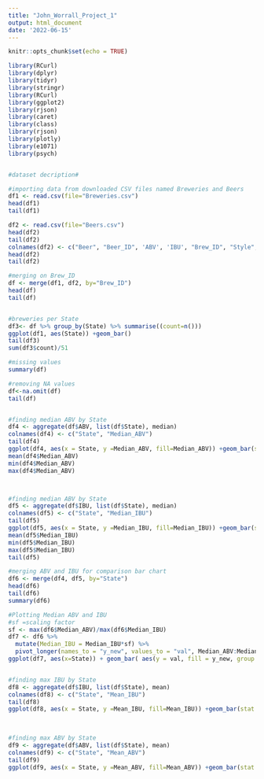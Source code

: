 ---
title: "John_Worrall_Project_1"
output: html_document
date: '2022-06-15'
---

```{r setup, include=FALSE}
knitr::opts_chunk$set(echo = TRUE)
```

```{r Project 1, echo=FALSE}
library(RCurl) 
library(dplyr)
library(tidyr)
library(stringr)
library(RCurl)
library(ggplot2)
library(rjson)
library(caret)
library(class)
library(rjson)
library(plotly)
library(e1071)
library(psych)


#dataset decription#

#importing data from downloaded CSV files named Breweries and Beers
df1 <- read.csv(file="Breweries.csv")
head(df1)
tail(df1)

df2 <- read.csv(file="Beers.csv")
head(df2)
tail(df2)
colnames(df2) <- c("Beer", "Beer_ID", 'ABV', 'IBU', "Brew_ID", "Style", "Ounces" )
head(df2)
tail(df2)

#merging on Brew_ID
df <- merge(df1, df2, by="Brew_ID")
head(df)
tail(df)


#breweries per State
df3<- df %>% group_by(State) %>% summarise((count=n()))
ggplot(df1, aes(State)) +geom_bar()
tail(df3)
sum(df3$count)/51

#missing values
summary(df)

#removing NA values
df<-na.omit(df)
tail(df)


#finding median ABV by State
df4 <- aggregate(df$ABV, list(df$State), median)
colnames(df4) <- c("State", "Median_ABV")
tail(df4)
ggplot(df4, aes(x = State, y =Median_ABV, fill=Median_ABV)) +geom_bar(stat = "identity") + theme_classic()
mean(df4$Median_ABV)
min(df4$Median_ABV)
max(df4$Median_ABV)



#finding median ABV by State
df5 <- aggregate(df$IBU, list(df$State), median)
colnames(df5) <- c("State", "Median_IBU")
tail(df5)
ggplot(df5, aes(x = State, y =Median_IBU, fill=Median_IBU)) +geom_bar(stat = "identity") + theme_classic()
mean(df5$Median_IBU)
min(df5$Median_IBU)
max(df5$Median_IBU)
tail(df5)

#merging ABV and IBU for comparison bar chart
df6 <- merge(df4, df5, by="State")
head(df6)
tail(df6)
summary(df6)

#Plotting Median ABV and IBU
#sf =scaling factor
sf <- max(df6$Median_ABV)/max(df6$Median_IBU)
df7 <- df6 %>%
  mutate(Median_IBU = Median_IBU*sf) %>%
  pivot_longer(names_to = "y_new", values_to = "val", Median_ABV:Median_IBU)
ggplot(df7, aes(x=State)) + geom_bar( aes(y = val, fill = y_new, group = y_new), stat="identity", position=position_dodge(), color="black", alpha=.6) + scale_y_continuous(name = "Median ABV",labels = scales::comma,sec.axis = sec_axis(~./sf, name="Median IBU", labels = scales::comma))


#finding max IBU by State
df8 <- aggregate(df$IBU, list(df$State), mean)
colnames(df8) <- c("State", "Mean_IBU")
tail(df8)
ggplot(df8, aes(x = State, y =Mean_IBU, fill=Mean_IBU)) +geom_bar(stat = "identity") + theme_classic()
      
                                                                                                                                                                                                                                                                                                                                                                                                                                                                        

#finding max ABV by State
df9 <- aggregate(df$ABV, list(df$State), mean)
colnames(df9) <- c("State", "Mean_ABV")
tail(df9)
ggplot(df9, aes(x = State, y =Mean_ABV, fill=Mean_ABV)) +geom_bar(stat = "identity") + theme_classic()


                                                                                                                                                                                                                                      
                                                                                                                                                                                                                                          


```

